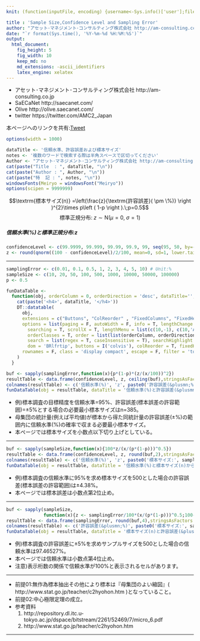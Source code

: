 ```yaml
---
knit: (function(inputFile, encoding) {username<-Sys.info()['user'];fileName<-'defaultPath.csv';pathToFile <-paste0('C:/Users/', username,'/Desktop/pathToCSV/');setwd(pathToFile);buf0<-read.csv(fileName,header = F,skip = 0,stringsAsFactor = F,check.names = F,fileEncoding = 'utf-8');timeStamp<-format(Sys.time(),'%Y%m%d%H%M%S');rmarkdown::render(inputFile, encoding = encoding, output_file = paste0('C:/Users/',username,buf0[2,1],'charts/','am-consulting.co.jp-sampleSize.html')) })

title : 'Sample Size,Confidence Level and Sampling Error'
author: "アセット･マネジメント･コンサルティング株式会社 http://am-consulting.co.jp"
date: "`r format(Sys.time(), '%Y-%m-%d %H:%M:%S')`"
output: 
  html_document:
    fig_height: 5
    fig_width: 10
    keep_md: no
    md_extensions: -ascii_identifiers
    latex_engine: xelatex
---
```

<link href="http://knowledgevault.saecanet.com/components/rmarkdown-html.css" rel="stylesheet">
<style>
.main-container {max-width : 1000px; margin-left : auto; margin-right : auto;}
table{white-space : nowrap;}
td.negative {color : red;}
</style>

<script>
<!-- # Reference http://www.hanselman.com/blog/MakingNegativeNumbersTurnRedUsingCSSAndJavascript.aspx -->
function MakeNegative() {
  TDs = document.getElementsByTagName('td');
  for (var i=0; i<TDs.length; i++) {
    var temp = TDs[i];
    if (temp.firstChild.nodeValue.indexOf('-') == 0) temp.className = "negative";
  }
}
</script>

- アセット･マネジメント･コンサルティング株式会社 http://am-consulting.co.jp
- SaECaNet http://saecanet.com/
- Olive http://olive.saecanet.com/
- twitter https://twitter.com/AMC2_Japan

本ページへのリンクを共有:<a href="https://twitter.com/share" class="twitter-share-button" data-via="AMC2_Japan" data-size="large">Tweet</a> <script>!function(d,s,id){var js,fjs=d.getElementsByTagName(s)[0],p=/^http:/.test(d.location)?'http':'https';if(!d.getElementById(id)){js=d.createElement(s);js.id=id;js.src=p+'://platform.twitter.com/widgets.js';fjs.parentNode.insertBefore(js,fjs);}}(document, 'script', 'twitter-wjs');</script>

```r
options(width = 1000)
```

```r
dataTitle <- '信頼水準、許容誤差および標本サイズ'
notes <- '複数のワードで検索する際は半角スペースで区切ってください'
Author <- "アセット･マネジメント･コンサルティング株式会社 http://am-consulting.co.jp"
cat(paste("Title  : ", dataTitle, "\n"))
cat(paste("Author : ", Author, "\n"))
cat(paste("特  記 : ", notes, "\n"))
windowsFonts(Meiryo = windowsFont("Meiryo"))
options(scipen = 9999999)
```

$$\textrm{標本サイズ(n)} =\left(\frac{z}{\textrm{許容誤差}( \pm \%)} \right )^{2}\times p\left ( 1-p \right ).\;p=0.5$$
$$\textrm{標準正規分布:}\;z\sim \textrm{N}\left(μ=0,\;σ=1\right )$$

##### 信頼水準(%)と標準正規分布:z

```r
confidenceLevel <- c(99.9999, 99.999, 99.99, 99.9, 99, seq(95, 50, by=-5)) # Unit:%
z <- round(qnorm((100 - confidenceLevel)/2/100, mean=0, sd=1, lower.tail=F), 3)
```

***

```r
samplingError <- c(0.01, 0.1, 0.5, 1, 2, 3, 4, 5, 10) # Unit:%
sampleSize <- c(10, 20, 50, 100, 500, 1000, 10000, 50000, 100000)
p <- 0.5
```

```r
funDataTable <- 
  function(obj, orderColumn = 0, orderDirection = 'desc', dataTitle='', fixed = 1) {
    cat(paste('<h4>', dataTitle, '</h4>'))  
    DT::datatable(
      obj,
      extensions = c("Buttons", "ColReorder" , "FixedColumns", "FixedHeader"),
      options = list(paging = F, autoWidth = F, info = T, lengthChange = T, ordering = T,
        searching = T, scrollX = T, lengthMenu = list(c(10,-1), c(10,'All')),
        orderClasses = T, order = list(list(orderColumn, orderDirection)), 
        search = list(regex = T, caseInsensitive = T), searchHighlight = T,
        dom = 'BRlfrtip', buttons = I('colvis'), colReorder = T, fixedHeader = T, fixedColumns = list(leftColumns = fixed)),
      rownames = F, class = 'display compact', escape = F, filter = 'top'
    )  
  }
```

```r
buf <- sapply(samplingError,function(x){p*(1-p)*(z/(x/100))^2})
resultTable <- data.frame(confidenceLevel, z, ceiling(buf),stringsAsFactors = F)
colnames(resultTable) <- c('信頼水準(%)', 'z', paste0('許容誤差(&plusmn;%):', samplingError))
funDataTable(obj = resultTable, dataTitle = '信頼水準(%)と許容誤差(&plusmn;%)から必要最小標本サイズ(n)を設計',fixed = 2)
```

- 例)標本調査の目標精度を信頼水準=95%、許容誤差(標本誤差の許容範囲)=±5%とする場合の必要最小標本サイズはn=385。
- 母集団の統計量(例えば平均値)が標本から得た同統計量の許容誤差(±%)の範囲内に信頼水準(%)の確率で収まる必要最小標本サイズ。
- 本ページでは標本サイズを小数点以下切り上げとしている。

***

```r
buf <- sapply(sampleSize,function(x){100*z/(x/(p*(1-p)))^0.5})
resultTable <- data.frame(confidenceLevel, z, round(buf,2),stringsAsFactors = F)
colnames(resultTable) <- c('信頼水準(%)', 'z', paste0('標本サイズ:', sampleSize))
funDataTable(obj = resultTable, dataTitle = '信頼水準(%)と標本サイズ(n)から許容誤差(&plusmn;%)を設計',fixed = 2)
```

- 例)標本調査の信頼水準に95%を求め標本サイズを500とした場合の許容誤差(標本誤差の許容範囲)は±4.38%。
- 本ページでは標本誤差は小数点第2位止め。

***

```r
buf <- sapply(sampleSize,
              function(x){z <- samplingError/100*(x/(p*(1-p)))^0.5;100-pnorm(z, mean=0, sd=1, lower.tail=F)*2*100}) 
resultTable <- data.frame(samplingError, round(buf,4),stringsAsFactors = F)
colnames(resultTable) <- c('許容誤差(&plusmn;%)', paste0('標本サイズ:', sampleSize))
funDataTable(obj = resultTable, dataTitle = '標本サイズ(n)と許容誤差(&plusmn;%)から信頼水準(%)を設計',fixed = 1)
```

- 例)標本調査の許容誤差に±5%を求めサンプルサイズを500とした場合の信頼水準は97.46527%。
- 本ページでは信頼水準は小数点第4位止め。
- 注意)表示桁数の関係で信頼水準が100%と表示されるセルがあります。

***

- 前提01:無作為標本抽出その他により標本は『母集団のよい縮図』( http://www.stat.go.jp/teacher/c2hyohon.htm )となっていること。
- 前提02:中心極限定理の成立。
- 参考資料
    1. http://repository.dl.itc.u-tokyo.ac.jp/dspace/bitstream/2261/52469/7/micro_6.pdf
    1. http://www.stat.go.jp/teacher/c2hyohon.htm

***
<script>MakeNegative();</script>
<script>
  (function(i,s,o,g,r,a,m){i['GoogleAnalyticsObject']=r;i[r]=i[r]||function(){
  (i[r].q=i[r].q||[]).push(arguments)},i[r].l=1*new Date();a=s.createElement(o),
  m=s.getElementsByTagName(o)[0];a.async=1;a.src=g;m.parentNode.insertBefore(a,m)
  })(window,document,'script','https://www.google-analytics.com/analytics.js','ga');

  ga('create', 'UA-3077339-5', 'auto');
  ga('send', 'pageview');

</script>
